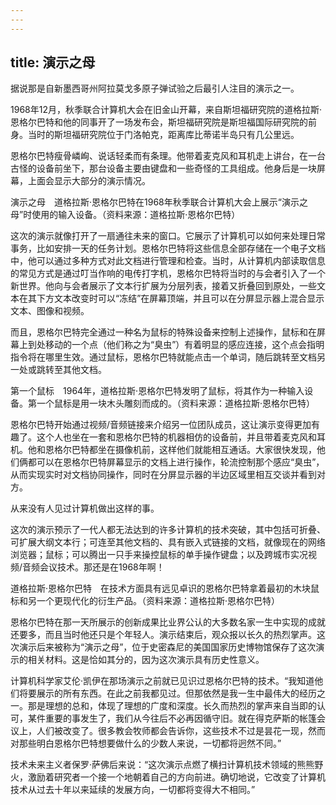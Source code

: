 ```yaml
---
---
---
```

title: 演示之母
---




据说那是自新墨西哥州阿拉莫戈多原子弹试验之后最引人注目的演示之一。

1968年12月，秋季联合计算机大会在旧金山开幕，来自斯坦福研究院的道格拉斯·恩格尔巴特和他的同事开了一场发布会，斯坦福研究院是斯坦福国际研究院的前身。当时的斯坦福研究院位于门洛帕克，距离库比蒂诺半岛只有几公里远。

恩格尔巴特瘦骨嶙峋、说话轻柔而有条理。他带着麦克风和耳机走上讲台，在一台古怪的设备前坐下，那台设备主要由键盘和一些奇怪的工具组成。他身后是一块屏幕，上面会显示大部分的演示情况。



演示之母　道格拉斯·恩格尔巴特在1968年秋季联合计算机大会上展示“演示之母”时使用的输入设备。（资料来源：道格拉斯·恩格尔巴特）

这次的演示就像打开了一扇通往未来的窗口。它展示了计算机可以如何来处理日常事务，比如安排一天的任务计划。恩格尔巴特将这些信息全部存储在一个电子文档中，他可以通过多种方式对此文档进行管理和检查。当时，从计算机内部读取信息的常见方式是通过叮当作响的电传打字机，恩格尔巴特将当时的与会者引入了一个新世界。他向与会者展示了文本行扩展为分层列表，接着又折叠回到原处，一些文本在其下方文本改变时可以“冻结”在屏幕顶端，并且可以在分屏显示器上混合显示文本、图像和视频。

而且，恩格尔巴特完全通过一种名为鼠标的特殊设备来控制上述操作，鼠标和在屏幕上到处移动的一个点（他们称之为“臭虫”）有着明显的感应连接，这个点会指明指令将在哪里生效。通过鼠标，恩格尔巴特就能点击一个单词，随后跳转至文档另一处或跳转至其他文档。



第一个鼠标　1964年，道格拉斯·恩格尔巴特发明了鼠标，将其作为一种输入设备。第一个鼠标是用一块木头雕刻而成的。（资料来源：道格拉斯·恩格尔巴特）

恩格尔巴特开始通过视频/音频链接来介绍另一位团队成员，这让演示变得更加有趣了。这个人也坐在一套和恩格尔巴特的机器相仿的设备前，并且带着麦克风和耳机。他和恩格尔巴特都坐在摄像机前，这样他们就能相互通话。大家很快发现，他们俩都可以在恩格尔巴特屏幕显示的文档上进行操作，轮流控制那个感应“臭虫”，从而实现实时对文档协同操作，同时在分屏显示器的半边区域里相互交谈并看到对方。

从来没有人见过计算机做出这样的事。

这次的演示预示了一代人都无法达到的许多计算机的技术突破，其中包括可折叠、可扩展大纲文本行；可连至其他文档的、具有嵌入式链接的文档，就像现在的网络浏览器；鼠标；可以腾出一只手来操控鼠标的单手操作键盘；以及跨城市实况视频/音频会议技术。那还是在1968年啊！



道格拉斯·恩格尔巴特　在技术方面具有远见卓识的恩格尔巴特拿着最初的木块鼠标和另一个更现代化的衍生产品。（资料来源：道格拉斯·恩格尔巴特）

恩格尔巴特在那一天所展示的创新成果比业界公认的大多数名家一生中实现的成就还要多，而且当时他还只是个年轻人。演示结束后，观众报以长久的热烈掌声。这次演示后来被称为“演示之母”，位于史密森尼的美国国家历史博物馆保存了这次演示的相关材料。这是恰如其分的，因为这次演示具有历史性意义。

计算机科学家艾伦·凯伊在那场演示之前就已见识过恩格尔巴特的技术。“我知道他们将要展示的所有东西。在此之前我都见过。但那依然是我一生中最伟大的经历之一。那是理想的总和，体现了理想的广度和深度。长久而热烈的掌声来自当即的认可，某件重要的事发生了，我们从今往后不必再因循守旧。就在得克萨斯的帐篷会议上，人们被改变了。很多教会牧师都会告诉你，这些技术不过是昙花一现，然而对那些明白恩格尔巴特想要做什么的少数人来说，一切都将迥然不同。”

技术未来主义者保罗·萨佛后来说：“这次演示点燃了横扫计算机技术领域的熊熊野火，激励着研究者一个接一个地朝着自己的方向前进。确切地说，它改变了计算机技术从过去十年以来延续的发展方向，一切都将变得大不相同。”